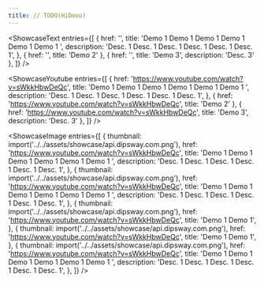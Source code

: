 ```yaml
---
title: // TODO(HiDeoo)
---
```



<ShowcaseText
  entries={[
    {
      href: '',
      title: 'Demo 1 Demo 1 Demo 1 Demo 1 Demo 1 Demo 1 ',
      description: 'Desc. 1 Desc. 1 Desc. 1 Desc. 1 Desc. 1 Desc. 1',
    },
    { href: '', title: 'Demo 2' },
    { href: '', title: 'Demo 3', description: 'Desc. 3' },
  ]}
/>


<ShowcaseYoutube
  entries={[
    {
      href: 'https://www.youtube.com/watch?v=sWkkHbwDeQc',
      title: 'Demo 1 Demo 1 Demo 1 Demo 1 Demo 1 Demo 1 ',
      description: 'Desc. 1 Desc. 1 Desc. 1 Desc. 1 Desc. 1 Desc. 1',
    },
    { href: 'https://www.youtube.com/watch?v=sWkkHbwDeQc', title: 'Demo 2' },
    { href: 'https://www.youtube.com/watch?v=sWkkHbwDeQc', title: 'Demo 3', description: 'Desc. 3' },
  ]}
/>


<ShowcaseImage
  entries={[
    {
      thumbnail: import('../../assets/showcase/api.dipsway.com.png'),
      href: 'https://www.youtube.com/watch?v=sWkkHbwDeQc',
      title: 'Demo 1 Demo 1 Demo 1 Demo 1 Demo 1 Demo 1 ',
      description: 'Desc. 1 Desc. 1 Desc. 1 Desc. 1 Desc. 1 Desc. 1',
    },
    {
      thumbnail: import('../../assets/showcase/api.dipsway.com.png'),
      href: 'https://www.youtube.com/watch?v=sWkkHbwDeQc',
      title: 'Demo 1 Demo 1 Demo 1 Demo 1 Demo 1 Demo 1 ',
      description: 'Desc. 1 Desc. 1 Desc. 1 Desc. 1 Desc. 1 Desc. 1',
    },
    {
      thumbnail: import('../../assets/showcase/api.dipsway.com.png'),
      href: 'https://www.youtube.com/watch?v=sWkkHbwDeQc',
      title: 'Demo 1 Demo 1',
    },
    {
      thumbnail: import('../../assets/showcase/api.dipsway.com.png'),
      href: 'https://www.youtube.com/watch?v=sWkkHbwDeQc',
      title: 'Demo 1 Demo 1',
    },
    {
      thumbnail: import('../../assets/showcase/api.dipsway.com.png'),
      href: 'https://www.youtube.com/watch?v=sWkkHbwDeQc',
      title: 'Demo 1 Demo 1 Demo 1 Demo 1 Demo 1 Demo 1 ',
      description: 'Desc. 1 Desc. 1 Desc. 1 Desc. 1 Desc. 1 Desc. 1',
    },
  ]}
/>
